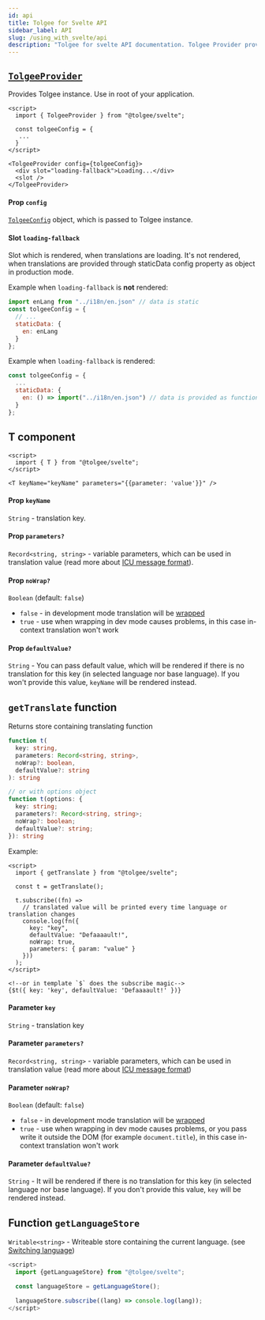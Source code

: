 ```yaml
---
id: api
title: Tolgee for Svelte API
sidebar_label: API
slug: /using_with_svelte/api
description: "Tolgee for svelte API documentation. Tolgee Provider provides Tolgee instance. Use in root of your application."
---
```


## [`TolgeeProvider`](api#tolgeeprovider)
Provides Tolgee instance. Use in root of your application.

```svelte
<script>
  import { TolgeeProvider } from "@tolgee/svelte";

  const tolgeeConfig = {
   ...
  }
</script>

<TolgeeProvider config={tolgeeConfig}>
  <div slot="loading-fallback">Loading...</div>
  <slot />
</TolgeeProvider>
```

#### Prop `config`
[`TolgeeConfig`](../configuration) object, which is passed to Tolgee instance.

#### Slot `loading-fallback`
Slot which is rendered, when translations are loading. It's not rendered, when translations are provided through
staticData config property as object in production mode.

Example when `loading-fallback` is  **not** rendered:
```javascript
import enLang from "../i18n/en.json" // data is static
const tolgeeConfig = {
  // ...
  staticData: {
    en: enLang
  }
};
```

Example when `loading-fallback` is rendered:
```javascript
const tolgeeConfig = {
  ...
  staticData: {
    en: () => import("../i18n/en.json") // data is provided as function returning Promise of data
  }
};
```

## T component
```svelte
<script>
  import { T } from "@tolgee/svelte";
</script>

<T keyName="keyName" parameters="{{parameter: 'value'}}" />
```

#### Prop `keyName`
`String` - translation key.

#### Prop `parameters?`
`Record<string, string>` - variable parameters, which can be used in translation value
(read more about [ICU message format](/docs/icu_message_format)).

#### Prop `noWrap?`
`Boolean` (default: `false`)
 - `false` - in development mode translation will be [wrapped](../wrapping)
 - `true` - use when wrapping in dev mode causes problems, in this case in-context translation won't work

#### Prop `defaultValue?`
`String` - You can pass default value, which will be rendered if there is no translation
for this key (in selected language nor base language). If you won't provide this value, `keyName` will be rendered instead.

## `getTranslate` function
Returns store containing translating function
```typescript
function t(
  key: string,
  parameters: Record<string, string>,
  noWrap?: boolean,
  defaultValue?: string
): string

// or with options object
function t(options: {
  key: string;
  parameters?: Record<string, string>;
  noWrap?: boolean;
  defaultValue?: string;
}): string
```

Example:
```svelte
<script>
  import { getTranslate } from "@tolgee/svelte";

  const t = getTranslate();

  t.subscribe((fn) =>
    // translated value will be printed every time language or translation changes
    console.log(fn({
      key: "key",
      defaultValue: "Defaaaault!",
      noWrap: true,
      parameters: { param: "value" }
    }))
  );
</script>

<!--or in template `$` does the subscribe magic-->
{$t({ key: 'key', defaultValue: 'Defaaaault!' })}
```

#### Parameter `key`
`String` - translation key

#### Parameter `parameters?`
`Record<string, string>` - variable parameters, which can be used in translation value
(read more about [ICU message format](/docs/icu_message_format))

#### Parameter `noWrap?`
`Boolean` (default: `false`)
- `false` - in development mode translation will be [wrapped](../wrapping)
- `true` - use when wrapping in dev mode causes problems, or you pass write it outside the DOM
(for example `document.title`), in this case in-context translation won't work

#### Parameter `defaultValue?`
`String` - It will be rendered if there is no translation for this key (in selected language nor base language).
If you don't provide this value, `key` will be rendered instead.

## Function `getLanguageStore`
`Writable<string>` - Writeable store containing the current language. (see [Switching language](switching_language))

```javascript
<script>
  import {getLanguageStore} from "@tolgee/svelte";

  const languageStore = getLanguageStore();

  languageStore.subscribe((lang) => console.log(lang));
</script>
```


